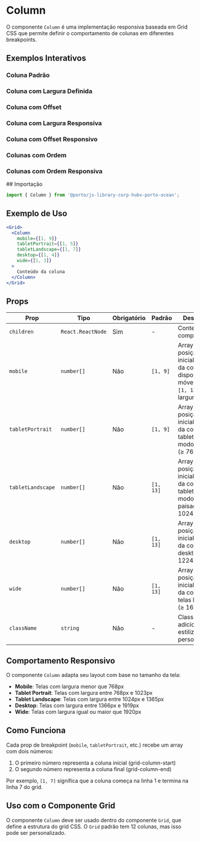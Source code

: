 
<Meta title="Components/Column" of={ColumnStories} />

# Column

O componente `Column` é uma implementação responsiva baseada em Grid CSS que permite definir o comportamento de colunas em diferentes breakpoints.



## Exemplos Interativos

### Coluna Padrão
<Canvas>
  <Story of={ColumnStories.DefaultColumn} />
</Canvas>

### Coluna com Largura Definida
<Canvas>
  <Story of={ColumnStories.WithWidth} />
</Canvas>

### Coluna com Offset
<Canvas>
  <Story of={ColumnStories.WithOffset} />
</Canvas>

### Coluna com Largura Responsiva
<Canvas>
  <Story of={ColumnStories.WithResponsiveWidth} />
</Canvas>

### Coluna com Offset Responsivo
<Canvas>
  <Story of={ColumnStories.WithResponsiveOffset} />
</Canvas>

### Colunas com Ordem
<Canvas>
  <Story of={ColumnStories.WithOrder} />
</Canvas>

### Colunas com Ordem Responsiva
<Canvas>
  <Story of={ColumnStories.WithResponsiveOrder} />
</Canvas>
## Importação

```jsx
import { Column } from '@porto/js-library-corp-hubv-porto-ocean';
```

## Exemplo de Uso

```jsx
<Grid>
  <Column 
    mobile={[1, 9]} 
    tabletPortrait={[1, 5]} 
    tabletLandscape={[1, 7]} 
    desktop={[1, 4]} 
    wide={[1, 3]}
  >
    Conteúdo da coluna
  </Column>
</Grid>
```

## Props

| Prop | Tipo | Obrigatório | Padrão | Descrição |
|------|------|-------------|--------|-------------|
| `children` | `React.ReactNode` | Sim | - | Conteúdo do componente |
| `mobile` | `number[]` | Não | `[1, 9]` | Array com posição inicial e final da coluna em dispositivos móveis (ex: `[1, 13]` para largura total) |
| `tabletPortrait` | `number[]` | Não | `[1, 9]` | Array com posição inicial e final da coluna em tablets em modo retrato (≥ 768px) |
| `tabletLandscape` | `number[]` | Não | `[1, 13]` | Array com posição inicial e final da coluna em tablets em modo paisagem (≥ 1024px) |
| `desktop` | `number[]` | Não | `[1, 13]` | Array com posição inicial e final da coluna em desktops (≥ 1224px) |
| `wide` | `number[]` | Não | `[1, 13]` | Array com posição inicial e final da coluna em telas largas (≥ 1600px) |
| `className` | `string` | Não | - | Classe CSS adicional para estilização personalizada |

## Comportamento Responsivo

O componente `Column` adapta seu layout com base no tamanho da tela:

- **Mobile**: Telas com largura menor que 768px
- **Tablet Portrait**: Telas com largura entre 768px e 1023px
- **Tablet Landscape**: Telas com largura entre 1024px e 1365px
- **Desktop**: Telas com largura entre 1366px e 1919px
- **Wide**: Telas com largura igual ou maior que 1920px

## Como Funciona

Cada prop de breakpoint (`mobile`, `tabletPortrait`, etc.) recebe um array com dois números:

1. O primeiro número representa a coluna inicial (grid-column-start)
2. O segundo número representa a coluna final (grid-column-end)

Por exemplo, `[1, 7]` significa que a coluna começa na linha 1 e termina na linha 7 do grid.

## Uso com o Componente Grid

O componente `Column` deve ser usado dentro do componente `Grid`, que define a estrutura do grid CSS. O `Grid` padrão tem 12 colunas, mas isso pode ser personalizado.
